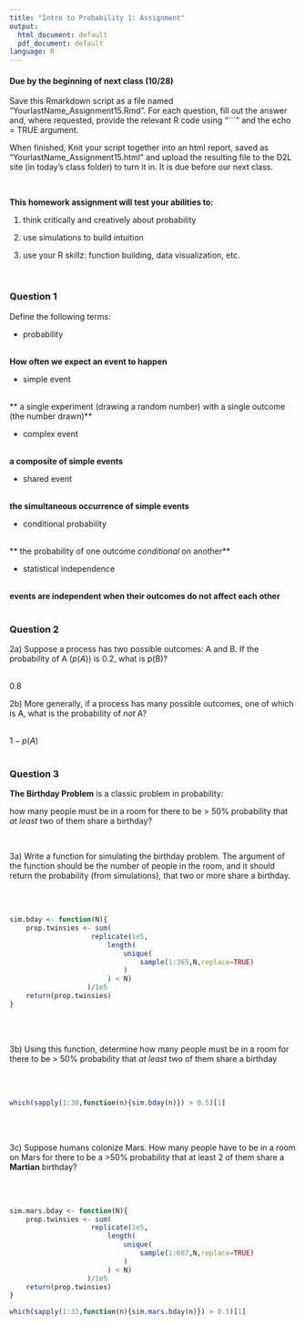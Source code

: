 ```yaml
---
title: "Intro to Probability 1: Assignment"
output:
  html_document: default
  pdf_document: default
language: R
---
```


<!-- To render the assignment in Rmarkdown, enter the command below in the R console -->
<!-- rmarkdown::render("Class_15_Assignment_key.Rmd") -->

#### Due by the beginning of next class (10/28)

Save this Rmarkdown script as a file named “YourlastName_Assignment15.Rmd”. 
For each question, fill out the answer and, where requested, 
provide the relevant R code using "```" and the echo = TRUE argument.

When finished, Knit your script together into an html report, 
saved as “YourlastName_Assignment15.html” and upload the 
resulting file to the D2L site (in today’s class folder) to turn it in. 
It is due before our next class.

\

**This homework assignment will test your abilities to:**

1. think critically and creatively about probability

2. use simulations to build intuition

3. use your R skillz: function building, data visualization, etc.

\

### Question 1

Define the following terms: 

 - probability
 
 \
 **How often we expect an event to happen**
 \
 
 - simple event 
 
 \
 ** a single experiment (drawing a random number) with a single outcome (the number drawn)**
 \
 
 - complex event
 
 \
 **a composite of simple events**
 \
 
 - shared event
 
 \
 **the simultaneous occurrence of simple events**
 \
 
 - conditional probability

 \
** the probability of one outcome _conditional_ on another**
 \
 
 - statistical independence

 \
**events are independent when their outcomes do not affect each other**
 \
 \

### Question 2

2a) Suppose a process has two possible outcomes: A and B.
If the probability of A ($p(A)$) is 0.2, what is p(B)?

\
0.8
\

2b) More generally, if a process has many possible outcomes, 
one of which is A, what is the probability of _not_ A?

\
$1-p(A)$
\
\


### Question 3

**The Birthday Problem** is a classic problem in probability:

how many people must be in a room for there to be > 50% probability 
that _at least_ two of them share a birthday?

\

3a) Write a function for simulating the birthday problem. 
The argument of the function should be the number of people in the room, 
and it should return the probability (from simulations), that two or more 
share a birthday.

\
\
```r

sim.bday <- function(N){
	prop.twinsies <- sum(
					replicate(1e5,
						length(
							unique(
								sample(1:365,N,replace=TRUE)
							)
						) < N)
				   )/1e5
	return(prop.twinsies)
}

```
\
\

3b) Using this function, determine how many people must be in a room for 
there to be > 50% probability that _at least_ two of them share a birthday

\
\
```r
which(sapply(1:30,function(n){sim.bday(n)}) > 0.5)[1]
```
\
\

3c) Suppose humans colonize Mars.  How many people have to be in a room 
on Mars for there to be a >50% probability that at least 2 of them share 
a **Martian** birthday?

\
\
```r
sim.mars.bday <- function(N){
	prop.twinsies <- sum(
					replicate(1e5,
						length(
							unique(
								sample(1:687,N,replace=TRUE)
							)
						) < N)
				   )/1e5
	return(prop.twinsies)
}

which(sapply(1:33,function(n){sim.mars.bday(n)}) > 0.5)[1]
```
\
\
